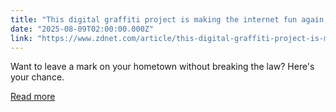 ```yaml
---
title: "This digital graffiti project is making the internet fun again, pixel by pixel - see for yourself"
date: "2025-08-09T02:00:00.000Z"
link: "https://www.zdnet.com/article/this-digital-graffiti-project-is-making-the-internet-fun-again-pixel-by-pixel-see-for-yourself/"
---
```


Want to leave a mark on your hometown without breaking the law? Here's your chance.

[Read more](https://www.zdnet.com/article/this-digital-graffiti-project-is-making-the-internet-fun-again-pixel-by-pixel-see-for-yourself/)
